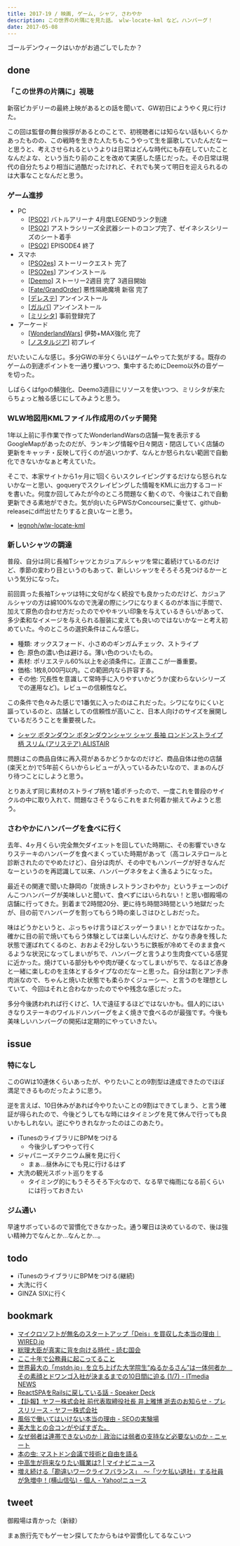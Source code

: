 ```yaml
---
title: 2017-19 / 映画, ゲーム, シャツ, さわやか
description: この世界の片隅にを見た話。 wlw-locate-kml など。ハンバーグ！
date: 2017-05-08
---
```



ゴールデンウィークはいかがお過ごしでしたか？

done
----

###  「この世界の片隅に」視聴

新宿ピカデリーの最終上映があるとの話を聞いて、GW初日にようやく見に行けた。

この回は監督の舞台挨拶があるとのことで、初視聴者には知らない話もいくらかあったものの、この戦時を生きた人たちもこうやって生を謳歌していたんだなーと思うと、考えさせられるというよりは日常はどんな時代にも存在していたことなんだよな、という当たり前のことを改めて実感した感じだった。その日常は現代の自分たちより相当に過酷だったけれど、それでも笑って明日を迎えられるのは大事なことなんだと思う。

<X url="https://twitter.com/konosekai_movie/status/857926178786627584" /> 

###  ゲーム進捗

- PC
  - [[PSO2](http://pso2.jp/)] バトルアリーナ 4月度LEGENDランク到達
  - [[PSO2](http://pso2.jp/)] アストラシリーズ全武器シートのコンプ完了、ゼイネシスシリーズのシート着手
  - [[PSO2](http://pso2.jp/)] EPISODE4 終了
- スマホ
  - [[PSO2es](http://pso2.jp/es/)] ストーリークエスト 完了
  - [[PSO2es](http://pso2.jp/es/)] アンインストール
  - [[Deemo](https://www.rayark.com/g/deemo/)] ストーリー2週目 完了 3週目開始
  - [[Fate/GrandOrder](https://www.fate-go.jp/)] 悪性隔絶魔境 新宿 完了
  - [[デレステ](http://cinderella.idolmaster.jp/sl-stage/)] アンインストール
  - [[ガルパ](https://bang-dream.bushimo.jp/)] アンインストール
  - [[ミリシタ](https://millionlive.idolmaster.jp/theaterdays/)] 事前登録完了
- アーケード
  - [[WonderlandWars](http://wonder.sega.jp/)] 伊勢+MAX強化 完了
  - [[ノスタルジア](http://eagate.573.jp/game/nostalgia/index.html)] 初プレイ

だいたいこんな感じ。多分GWの半分くらいはゲームやってた気がする。既存のゲームの到達ポイントを一通り攫いつつ、集中するためにDeemo以外の音ゲーを切った。

しばらくはfgoの鯖強化、Deemo3週目にリソースを使いつつ、ミリシタが来たらちょっと触る感じにしてみようと思う。

###  WLW地図用KMLファイル作成用のバッチ開発

1年以上前に手作業で作ってたWonderlandWarsの店舗一覧を表示するGoogleMapがあったのだが、ランキング情報や日々開店・閉店していく店舗の更新をキャッチ・反映して行くのが追いつかず、なんとか怒られない範囲で自動化できないかなぁと考えていた。

そこで、本家サイトから1ヶ月に1回くらいスクレイピングするだけなら怒られないかなーと思い、goqueryでスクレイピングした情報をKMLに出力するコードを書いた。何度か回してみたが今のところ問題なく動くので、今後はこれで自動更新できる素地ができた。気が向いたらPWSかConcourseに乗せて、github-releaseにdiff出せたりすると良いなーと思う。

- [legnoh/wlw-locate-kml](https://github.com/legnoh/wlw-locate-kml)

<X url="https://twitter.com/legnoh/status/859136443561590785" />

###  新しいシャツの調達

普段、自分は同じ長袖Tシャツとカジュアルシャツを常に着続けているのだけど、季節の変わり目というのもあって、新しいシャツをそろそろ見つけるかーという気分になった。

前回買った長袖Tシャツは特に文句がなく続投でも良かったのだけど、カジュアルシャツの方は綿100%なので洗濯の際にシワになりまくるのが本当に手間で、加えて原色の合わせ方だったのでややキツい印象を与えているきらいがあって、多少柔和なイメージを与えられる服装に変えても良いのではないかなーと考え初めていた。今のところの選択条件はこんな感じ。

- 種類: オックスフォード、小さめのギンガムチェック、ストライプ
- 色: 原色の濃い色は避ける。薄い色のついたもの。
- 素材: ポリエステル60%以上を必須条件に。正直ここが一番重要。
- 価格: 1枚8,000円以内。この範囲内なら許容する。
- その他: 冗長性を意識して常時手に入りやすいかどうか(変わらないシリーズでの運用など)。レビューの信頼性など。

この条件で色々みた感じで1番気に入ったのはこれだった。シワになりにくいと謳っているのと、店舗としての信頼性が高いこと、日本人向けのサイズを展開しているだろうことを重要視した。

- [シャツ ボタンダウン ボタンダウンシャツ シャツ 長袖 ロンドンストライプ柄 スリム (アリステア) ALISTAIR](http://store.shopping.yahoo.co.jp/paty/r140627011.html)

問題はこの商品自体に再入荷があるかどうかなのだけど、商品自体は他の店舗(楽天とか)で5年前くらいからレビューが入っているみたいなので、まぁのんびり待つことにしようと思う。

とりあえず同じ素材のストライプ柄を1着ポチったので、一度これを普段のサイクルの中に取り入れて、問題なさそうならこれをまた何着か揃えてみようと思う。

###  さわやかにハンバーグを食べに行く

<Instagram instagramId="BTyDK3PgvpK" />

去年、4ヶ月くらい完全無欠ダイエットを回していた時期に、その影響でいきなりステーキのハンバーグを食べまくっていた時期があって（高コレステロールと診断されたのでやめたけど）、自分は肉が、その中でもハンバーグが好きなんだなーというのを再認識して以来、ハンバーグネタをよく漁るようになった。

最近その関連で聞いた静岡の「炭焼きレストランさわやか」というチェーンのげんこつハンバーグが美味しいと聞いて、食べずにはいられない！と思い御殿場の店舗に行ってきた。到着まで2時間20分、更に待ち時間3時間という地獄だったが、目の前でハンバーグを割ってもらう時の楽しさはひとしおだった。

味はどうかというと、ぶっちゃけ言うほどスッゲーうまい！とかではなかった。確かに目の前で焼いてもらう体験としては楽しいんだけど、かなり赤身を残した状態で運ばれてくるのと、おおよそ2分しないうちに鉄板が冷めてそのまま食べるような状況になってしまいがちで、ハンバーグと言うより生肉食べている感覚に近かった。焼けている部分もやや肉が硬くなってしまいがちで、なるほど赤身と一緒に楽しむのを主体とするタイプなのだなーと思った。自分は割とアンチ赤肉派なので、ちゃんと焼いた状態でも柔らかくジューシー、と言うのを理想としていて、今回はそれと合わなかったのでやや残念な感じだった。

多分今後誘われれば行くけど、1人で遠征するほどではないかも。個人的にはいきなりステーキのワイルドハンバーグをよく焼きで食べるのが最強です。今後も美味しいハンバーグの開拓は定期的にやっていきたい。

issue
----

###  特になし

このGWは10連休くらいあったが、やりたいことの9割型は達成できたのでほぼ満足できるものだったように思う。

逆を言えば、10日休みがあれば今やりたいことの9割はできてしまう、と言う確証が得られたので、今後どうしてもな時にはタイミングを見て休んで行っても良いかもしれない。逆にやりきれなかったのはこのあたり。

- iTunesのライブラリにBPMをつける
  - 今後少しずつやって行く
- ジャパニーズテクニウム展を見に行く
  - まぁ...昼休みにでも見に行けるはず
- 大洗の観光スポット巡りをする
  - タイミング的にもうそろそろ下火なので、なる早で梅雨になる前くらいには行っておきたい

###  ジム通い

早速サボっているので習慣化できなかった。通う曜日は決めているので、後は強い精神力でなんとか...なんとか...。

todo
----

- iTunesのライブラリにBPMをつける(継続)
- 大洗に行く
- GINZA SIXに行く

bookmark
----

- [マイクロソフトが無名のスタートアップ「Deis」を買収した本当の理由｜WIRED.jp](https://wired.jp/2017/04/22/startup-deis/)
- [総理大臣が真実に背を向ける時代 - 読む国会](https://www.yomu-kokkai.com/entry/2017/04/23/155106)
- [ここ十年で公務員に起こってること](https://anond.hatelabo.jp/20170426232727)
- [世界最大の「mstdn.jp」を立ち上げた大学院生“ぬるかるさん”は一体何者か　その素顔とドワンゴ入社が決まるまでの10日間に迫る (1/7) - ITmedia NEWS](https://www.itmedia.co.jp/news/articles/1704/24/news045.html)
- [ReactSPAをRailsに戻している話 - Speaker Deck](https://speakerdeck.com/itkrt2y/reactspaworailsnili-siteiruhua)
- [【訃報】ヤフー株式会社 前代表取締役社長 井上雅博 逝去のお知らせ - プレスリリース - ヤフー株式会社](https://about.yahoo.co.jp/pr/release/2017/04/29a/)
- [風俗で働いてはいけない本当の理由 - SEOの実験場](http://557dg4.hatenablog.com/entry/2017/04/28/123829)
- [美大生との合コンがやばすぎた。](https://anond.hatelabo.jp/20170429110724)
- [なぜ弱者は連帯できないのか｜政治には弱者の支持など必要ないのか - ニャート](http://nyaaat.hatenablog.com/entry/solidarity)
- [本の虫: マストドン会議で技術と自由を語る](https://cpplover.blogspot.com/2017/04/blog-post_29.html)
- [中高生が将来なりたい職業は? | マイナビニュース](https://news.mynavi.jp/article/20170426-a109/)
- [増え続ける「勘違いワークライフバランス」　～「ツケ払い退社」する社員が急増中！(横山信弘) - 個人 - Yahoo!ニュース](https://news.yahoo.co.jp/byline/yokoyamanobuhiro/20170505-00070632/)

tweet
----

御殿場は青かった（新緑）

<X url="https://twitter.com/legnoh/status/861083597779771392" />

まぁ旅行先でもゲーセン探してたからもはや習慣化してるなこいつ

<X url="https://twitter.com/legnoh/status/861084260341567488" />
